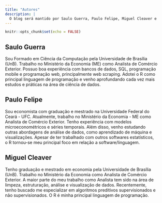 ```yaml
---
title: "Autores"
description: |
  O blog será mantido por Saulo Guerra, Paulo Felipe, Miguel Cleaver e Diego Castro. A nossa ideia é que mais pessoas possam colaborar no futuro para que o blog fique bastante rico e diversificado em informações.
---
```


```r
knitr::opts_chunk$set(echo = FALSE)
```

## Saulo Guerra
Sou Formado em Ciência da Computação pela Universidade de Brasília (UnB). Trabalho no Ministério da Economia (ME) como Analista de Comércio Exterior. Possuo boa experiência com bancos de dados, SQL, programação mobile e programação web, principalmente web scraping. Adotei o R como principal linguagem de programação e venho aprofundando cada vez mais estudos e práticas na área de ciência de dados.

## Paulo Felipe
Sou economista com graduação e mestrado na Universidade Federal do Ceará - UFC. Atualmente, trabalho no Ministério da Economia - ME como Analista de Comércio Exterior. Tenho experiência com modelos microeconométricos e séries temporais. Além disso, venho estudando outras abordagens de análise de dados, como aprendizado de máquina e visualizações. Apesar de ter trabalhado com outros softwares estatísticos, o R tornou-se meu principal foco em relação a software/linguagem.

## Miguel Cleaver
Tenho graduação e mestrado em economia pela Universidade de Brasília (UnB). Trabalho no Ministério da Economia como Analista de Comércio Exterior. A maior parte do meu trabalho como Analista tem sido na área de limpeza, estruturação, análise e visualização de dados. Recentemente, tenho buscado me especializar em algoritmos preditivos supervisionados e não supervisionados. O R é minha principal linguagem de programação.


